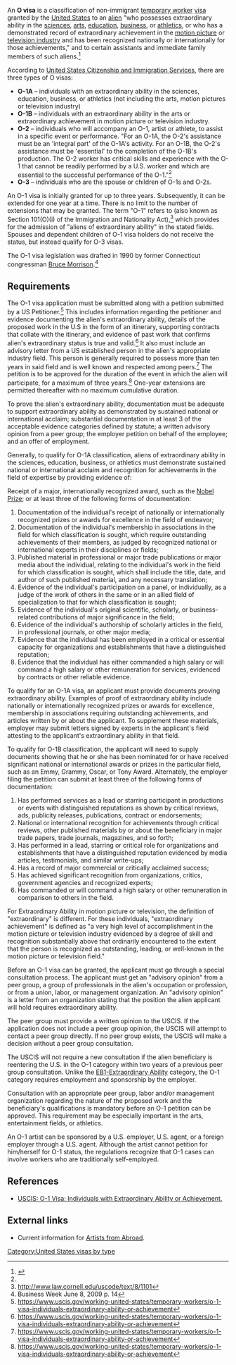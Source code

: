 An '''O visa''' is a classification of non-immigrant [[temporary work|temporary worker]] [[visa (document)|visa]] granted by the [[United States]] to an [[Alien (law)|alien]] "who possesses extraordinary ability in the [[sciences]], [[arts]], [[education]], [[business]], or [[sport|athletics]], or who has a demonstrated record of extraordinary achievement in the [[Motion picture industry|motion picture]] or [[television industry]] and has been recognized nationally or internationally for those achievements," and to certain assistants and immediate family members of such aliens.<ref name=uscis>{{cite web|url=http://www.uscis.gov/portal/site/uscis/menuitem.eb1d4c2a3e5b9ac89243c6a7543f6d1a/?vgnextoid=b9930b89284a3210VgnVCM100000b92ca60aRCRD&vgnextchannel=b9930b89284a3210VgnVCM100000b92ca60aRCRD|title=O-1 Visa: Individuals with Extraordinary Ability or Achievement|accessdate=2012-09-16}}</ref>

According to [[United States Citizenship and Immigration Services]], there are three types of O visas:
* '''O-1A''' – individuals with an extraordinary ability in the sciences, education, business, or athletics (not including the arts, motion pictures or television industry)
* '''O-1B''' – individuals with an extraordinary ability in the arts or extraordinary achievement in motion picture or television industry.
* '''O-2''' – individuals who will accompany an O-1, artist or athlete, to assist in a specific event or performance. "For an O-1A, the O-2's assistance must be an 'integral part' of the O-1A's activity. For an O-1B, the O-2's assistance must be 'essential' to the completion of the O-1B's production. The O-2 worker has critical skills and experience with the O-1 that cannot be readily performed by a U.S. worker and which are essential to the successful performance of the O-1."<ref name=uscis/>
* '''O-3''' – individuals who are the spouse or children of O-1s and O-2s.

An O-1 visa is initially granted for up to three years. Subsequently, it can be extended for one year at a time. There is no limit to the number of extensions that may be granted. The term "O-1" refers to {{usc|8|1101(O)(i)}} (also known as Section 101(O)(i) of the Immigration and Nationality Act),<ref>http://www.law.cornell.edu/uscode/text/8/1101</ref> which provides for the admission of "aliens of extraordinary ability" in the stated fields. Spouses and dependent children of O-1 visa holders do not receive the status, but instead qualify for O-3 visas.

The O-1 visa legislation was drafted in 1990 by former Connecticut congressman [[Bruce Morrison]].<ref>Business Week June 8, 2009 p.&nbsp;14</ref>

==Requirements==
The O-1 visa application must be submitted along with a petition submitted by a US Petitioner.<ref>https://www.uscis.gov/working-united-states/temporary-workers/o-1-visa-individuals-extraordinary-ability-or-achievement</ref> This includes information regarding the petitioner and evidence documenting the alien's extraordinary ability, details of the proposed work in the U.S in the form of an itinerary, supporting contracts that collate with the itinerary, and evidence of past work that confirms alien's extraordinary status is true and valid.<ref>https://www.uscis.gov/working-united-states/temporary-workers/o-1-visa-individuals-extraordinary-ability-or-achievement</ref> It also must include an advisory letter from a US established person in the alien's appropriate industry field. This person is generally required to possess more than ten years in said field and is well known and respected among peers.<ref>https://www.uscis.gov/working-united-states/temporary-workers/o-1-visa-individuals-extraordinary-ability-or-achievement</ref> The petition is to be approved for the duration of the event in which the alien will participate, for a maximum of three years.<ref>https://www.uscis.gov/working-united-states/temporary-workers/o-1-visa-individuals-extraordinary-ability-or-achievement</ref> One-year extensions are permitted thereafter with no maximum cumulative duration.

To prove the alien's extraordinary ability, documentation must be adequate to support extraordinary ability as demonstrated by sustained national or international acclaim; substantial documentation in at least 3 of the acceptable evidence categories defined by statute; a written advisory opinion from a peer group; the employer petition on behalf of the employee; and an offer of employment.

Generally, to qualify for O-1A classification, aliens of extraordinary ability in the sciences, education, business, or athletics must demonstrate sustained national or international acclaim and recognition for achievements in the field of expertise by providing evidence of:

Receipt of a major, internationally recognized award, such as the [[Nobel Prize]]; or at least three of the following forms of documentation:

# Documentation of the individual's receipt of nationally or internationally recognized prizes or awards for excellence in the field of endeavor;
# Documentation of the individual's membership in associations in the field for which classification is sought, which require outstanding achievements of their members, as judged by recognized national or international experts in their disciplines or fields;
# Published material in professional or major trade publications or major media about the individual, relating to the individual's work in the field for which classification is sought, which shall include the title, date, and author of such published material, and any necessary translation;
# Evidence of the individual's participation on a panel, or individually, as a judge of the work of others in the same or in an allied field of specialization to that for which classification is sought;
# Evidence of the individual's original scientific, scholarly, or business-related contributions of major significance in the field;
# Evidence of the individual's authorship of scholarly articles in the field, in professional journals, or other major media;
# Evidence that the individual has been employed in a critical or essential capacity for organizations and establishments that have a distinguished reputation;
# Evidence that the individual has either commanded a high salary or will command a high salary or other remuneration for services, evidenced by contracts or other reliable evidence.

To qualify for an O-1A visa, an applicant must provide documents proving extraordinary ability. Examples of proof of extraordinary ability include nationally or internationally recognized prizes or awards for excellence, membership in associations requiring outstanding achievements, and articles written by or about the applicant. To supplement these materials, employer may submit letters signed by experts in the applicant's field attesting to the applicant's extraordinary ability in that field.

To qualify for O-1B classification, the applicant will need to supply documents showing that he or she has been nominated for or have received significant national or international awards or prizes in the particular field, such as an Emmy, Grammy, Oscar, or Tony Award. Alternately, the employer filing the petition can submit at least three of the following forms of documentation:

# Has performed services as a lead or starring participant in productions or events with distinguished reputations as shown by critical reviews, ads, publicity releases, publications, contract or endorsements; 
# National or international recognition for achievements through critical reviews, other published materials by or about the beneficiary in major trade papers, trade journals, magazines, and so forth; 
# Has performed in a lead, starring or critical role for organizations and establishments that have a distinguished reputation evidenced by media articles, testimonials, and similar write-ups; 
# Has a record of major commercial or critically acclaimed success; 
# Has achieved significant recognition from organizations, critics, government agencies and recognized experts;
# Has commanded or will command a high salary or other remuneration in comparison to others in the field.

For Extraordinary Ability in motion picture or television, the definition of "extraordinary" is different. For these individuals, "extraordinary achievement" is defined as "a very high level of accomplishment in the motion picture or television industry evidenced by a degree of skill and recognition substantially above that ordinarily encountered to the extent that the person is recognized as outstanding, leading, or well-known in the motion picture or television field."

Before an O-1 visa can be granted, the applicant must go through a special consultation process. The applicant must get an "advisory opinion" from a peer group, a group of professionals in the alien's occupation or profession, or from a union, labor, or management organization. An "advisory opinion" is a letter from an organization stating that the position the alien applicant will hold requires extraordinary ability.

The peer group must provide a written opinion to the USCIS. If the application does not include a peer group opinion, the USCIS will attempt to contact a peer group directly. If no peer group exists, the USCIS will make a decision without a peer group consultation.

The USCIS will not require a new consultation if the alien beneficiary is reentering the U.S. in the O-1 category within two years of a previous peer group consultation. Unlike the [[EB-1 visa|EB1-Extraordinary Ability]] category, the O-1 category requires employment and sponsorship by the employer.

Consultation with an appropriate peer group, labor and/or management organization regarding the nature of the proposed work and the beneficiary's qualifications is mandatory before an O-1 petition can be approved. This requirement may be especially important in the arts, entertainment fields, or athletics.

An O-1 artist can be sponsored by a U.S. employer, U.S. agent, or a foreign employer through a U.S. agent. Although the artist cannot petition for him/herself for O-1 status, the regulations recognize that O-1 cases can involve workers who are traditionally self-employed.

==References==
{{reflist}}
*[http://www.uscis.gov/portal/site/uscis/menuitem.eb1d4c2a3e5b9ac89243c6a7543f6d1a/?vgnextoid=b9930b89284a3210VgnVCM100000b92ca60aRCRD&vgnextchannel=b9930b89284a3210VgnVCM100000b92ca60aRCRD USCIS: O-1 Visa: Individuals with Extraordinary Ability or Achievement.]

==External links==
* Current information for [http://www.artistsfromabroad.org Artists from Abroad].
{{United States visas}}

[[Category:United States visas by type]]
